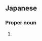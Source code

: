 ==Japanese==
{{ja-kanjitab|あさ|かわ|yomi=k}}

===Proper noun===
{{ja-pos|あさかわ|proper}}

# {{surname|lang=ja|sort=あさかわ}}